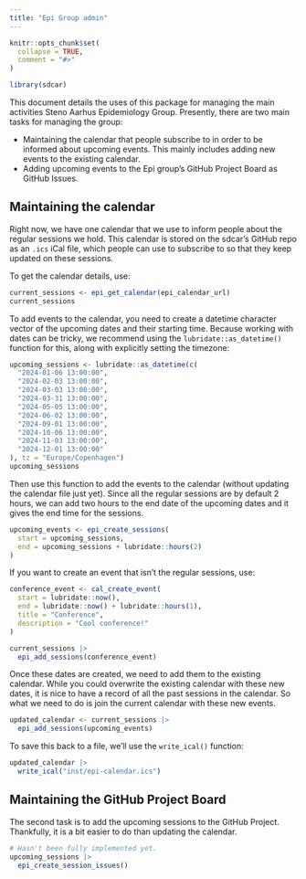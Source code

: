 ```yaml
---
title: "Epi Group admin"
---
```


```r
knitr::opts_chunk$set(
  collapse = TRUE,
  comment = "#>"
)
```

```r
library(sdcar)
```

This document details the uses of this package for managing the main
activities Steno Aarhus Epidemiology Group. Presently, there are two
main tasks for managing the group:

-   Maintaining the calendar that people subscribe to in order to be
    informed about upcoming events. This mainly includes adding new
    events to the existing calendar.
-   Adding upcoming events to the Epi group's GitHub Project Board as
    GitHub Issues.

## Maintaining the calendar

Right now, we have one calendar that we use to inform people about the
regular sessions we hold. This calendar is stored on the sdcar's GitHub
repo as an `.ics` iCal file, which people can use to subscribe to so
that they keep updated on these sessions.

To get the calendar details, use:

```r
current_sessions <- epi_get_calendar(epi_calendar_url)
current_sessions
```

To add events to the calendar, you need to create a datetime character
vector of the upcoming dates and their starting time. Because working
with dates can be tricky, we recommend using the
`lubridate::as_datetime()` function for this, along with explicitly
setting the timezone:

```r
upcoming_sessions <- lubridate::as_datetime(c(
  "2024-01-06 13:00:00",
  "2024-02-03 13:00:00",
  "2024-03-03 13:00:00",
  "2024-03-31 13:00:00",
  "2024-05-05 13:00:00",
  "2024-06-02 13:00:00",
  "2024-09-01 13:00:00",
  "2024-10-06 13:00:00",
  "2024-11-03 13:00:00",
  "2024-12-01 13:00:00"
), tz = "Europe/Copenhagen")
upcoming_sessions
```

Then use this function to add the events to the calendar (without
updating the calendar file just yet). Since all the regular sessions are
by default 2 hours, we can add two hours to the end date of the upcoming
dates and it gives the end time for the sessions.

```r
upcoming_events <- epi_create_sessions(
  start = upcoming_sessions,
  end = upcoming_sessions + lubridate::hours(2)
)
```

If you want to create an event that isn't the regular sessions, use:

```r
conference_event <- cal_create_event(
  start = lubridate::now(),
  end = lubridate::now() + lubridate::hours(1),
  title = "Conference",
  description = "Cool conference!"
)

current_sessions |>
  epi_add_sessions(conference_event)
```

Once these dates are created, we need to add them to the existing
calendar. While you could overwrite the existing calendar with these new
dates, it is nice to have a record of all the past sessions in the
calendar. So what we need to do is join the current calendar with these
new events.

```r
updated_calendar <- current_sessions |>
  epi_add_sessions(upcoming_events)
```

To save this back to a file, we'll use the `write_ical()` function:

```r
updated_calendar |>
  write_ical("inst/epi-calendar.ics")
```

## Maintaining the GitHub Project Board

The second task is to add the upcoming sessions to the GitHub Project.
Thankfully, it is a bit easier to do than updating the calendar.

```r
# Hasn't been fully implemented yet.
upcoming_sessions |>
  epi_create_session_issues()
```
